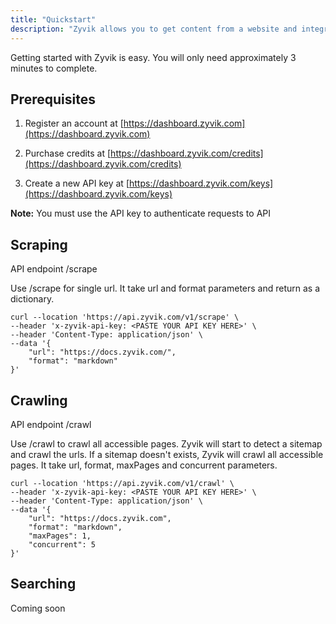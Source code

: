 ```yaml
---
title: "Quickstart"
description: "Zyvik allows you to get content from a website and integrate it into LLM with markdown format."
---
```


Getting started with Zyvik is easy. You will only need approximately 3 minutes to complete.

## Prerequisites

1. Register an account at [https://dashboard.zyvik.com](https://dashboard.zyvik.com)

2. Purchase credits at [https://dashboard.zyvik.com/credits](https://dashboard.zyvik.com/credits)

3. Create a new API key at [https://dashboard.zyvik.com/keys](https://dashboard.zyvik.com/keys)

**Note:** You must use the API key to authenticate requests to API

## Scraping

API endpoint /scrape

Use /scrape for single url. It take url and format parameters and return as a dictionary.

```
curl --location 'https://api.zyvik.com/v1/scrape' \
--header 'x-zyvik-api-key: <PASTE YOUR API KEY HERE>' \
--header 'Content-Type: application/json' \
--data '{
    "url": "https://docs.zyvik.com/",
    "format": "markdown"
}'
```

## Crawling

API endpoint /crawl

Use /crawl to crawl all accessible pages. Zyvik will start to detect a sitemap and crawl the urls. If a sitemap doesn't exists, Zyvik will crawl all accessible pages. It take url, format, maxPages and concurrent parameters.

```
curl --location 'https://api.zyvik.com/v1/crawl' \
--header 'x-zyvik-api-key: <PASTE YOUR API KEY HERE>' \
--header 'Content-Type: application/json' \
--data '{
    "url": "https://docs.zyvik.com",
    "format": "markdown", 
    "maxPages": 1,  
    "concurrent": 5
}'
```

## Searching

Coming soon